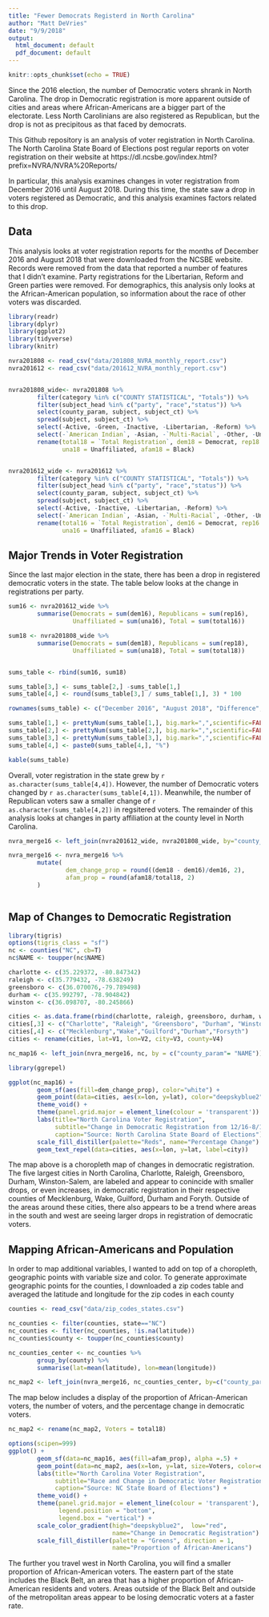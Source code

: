 ```yaml
---
title: "Fewer Democrats Registerd in North Carolina"
author: "Matt DeVries"
date: "9/9/2018"
output:
  html_document: default
  pdf_document: default
---
```


```r
knitr::opts_chunk$set(echo = TRUE)
```

Since the 2016 election, the number of Democratic voters shrank in North Carolina. The drop in Democratic registration is more apparent outside of cities and areas where African-Americans are a bigger part of the electorate.  Less North Carolinians are also registered as Republican, but the drop is not as precipitous as that faced by democrats.

This Github repository is an analysis of voter registration in North Carolina.  The North Carolina State Board of Elections post regular reports on voter registration on their website at https://dl.ncsbe.gov/index.html?prefix=NVRA/NVRA%20Reports/

In particular, this analysis examines changes in voter registration from December 2016 until August 2018.  During this time, the state saw a drop in voters registered as Democratic, and this analysis examines factors related to this drop.

## Data
This analysis looks at voter registration reports for the months of December 2016 and August 2018 that were downloaded from the NCSBE website.  Records were removed from the data that reported a number of features that I didn't examine. Party registrations for the Libertarian, Reform and Green parties were removed.  For demographics, this analysis only looks at the African-American population, so information about the race of other voters was discarded.

```r
library(readr)
library(dplyr)
library(ggplot2)
library(tidyverse)
library(knitr)

nvra201808 <- read_csv("data/201808_NVRA_monthly_report.csv")
nvra201612 <- read_csv("data/201612_NVRA_monthly_report.csv")


nvra201808_wide<- nvra201808 %>% 
        filter(category %in% c("COUNTY STATISTICAL", "Totals")) %>% 
        filter(subject_head %in% c("party", "race","status")) %>% 
        select(county_param, subject, subject_ct) %>% 
        spread(subject, subject_ct) %>% 
        select(-Active, -Green, -Inactive, -Libertarian, -Reform) %>% 
        select(-`American Indian`, -Asian, -`Multi-Racial`, -Other, -Undesignated, -White) %>% 
        rename(total18 = `Total Registration`, dem18 = Democrat, rep18 = Republican,
               una18 = Unaffiliated, afam18 = Black)


nvra201612_wide <- nvra201612 %>% 
        filter(category %in% c("COUNTY STATISTICAL", "Totals")) %>% 
        filter(subject_head %in% c("party", "race","status")) %>% 
        select(county_param, subject, subject_ct) %>% 
        spread(subject, subject_ct) %>% 
        select(-Active, -Inactive, -Libertarian, -Reform) %>% 
        select(-`American Indian`, -Asian, -`Multi-Racial`, -Other, -Undesignated, -White) %>% 
        rename(total16 = `Total Registration`, dem16 = Democrat, rep16 = Republican,
               una16 = Unaffiliated, afam16 = Black)
```

## Major Trends in Voter Registration

Since the last major election in the state, there has been a drop in registered democratic voters in the state.  The table below looks at the change in registrations per party.

```r
sum16 <- nvra201612_wide %>%  
        summarise(Democrats = sum(dem16), Republicans = sum(rep16),
                  Unaffiliated = sum(una16), Total = sum(total16))

sum18 <- nvra201808_wide %>% 
        summarise(Democrats = sum(dem18), Republicans = sum(rep18),
                  Unaffiliated = sum(una18), Total = sum(total18))


sums_table <- rbind(sum16, sum18)

sums_table[3,] <- sums_table[2,] -sums_table[1,]
sums_table[4,] <- round(sums_table[3,] / sums_table[1,], 3) * 100

rownames(sums_table) <- c("December 2016", "August 2018", "Difference", "Percentage Change")

sums_table[1,] <- prettyNum(sums_table[1,], big.mark=",",scientific=FALSE)
sums_table[2,] <- prettyNum(sums_table[2,], big.mark=",",scientific=FALSE)
sums_table[3,] <- prettyNum(sums_table[3,], big.mark=",",scientific=FALSE)
sums_table[4,] <- paste0(sums_table[4,], "%")

kable(sums_table)


```

Overall, voter registration in the state grew by `r as.character(sums_table[4,4])`.  However, the number of Democratic voters changed by `r as.character(sums_table[4,1])`.  Meanwhile, the number of Republican voters saw a smaller change of `r as.character(sums_table[4,2])` in regsitered voters. The remainder of this analysis looks at changes in party affiliation at the county level in North Carolina.
```r

nvra_merge16 <- left_join(nvra201612_wide, nvra201808_wide, by="county_param")

nvra_merge16 <- nvra_merge16 %>% 
        mutate(
                dem_change_prop = round((dem18 - dem16)/dem16, 2),
                afam_prop = round(afam18/total18, 2)
        )



```

## Map of Changes to Democratic Registration

```r
library(tigris)
options(tigris_class = "sf")
nc <- counties("NC", cb=T)
nc$NAME <- toupper(nc$NAME)
```


```r
charlotte <- c(35.229372, -80.847342)
raleigh <- c(35.779432, -78.638249)
greensboro <- c(36.070076,-79.789498)
durham <- c(35.992797, -78.904842)
winston <- c(36.098707, -80.245866)

cities <- as.data.frame(rbind(charlotte, raleigh, greensboro, durham, winston))
cities[,3] <- c("Charlotte", "Raleigh", "Greensboro", "Durham", "Winston-Salem")
cities[,4] <- c("Mecklenburg","Wake","Guilford","Durham","Forsyth")
cities <- rename(cities, lat=V1, lon=V2, city=V3, county=V4)

nc_map16 <- left_join(nvra_merge16, nc, by = c("county_param"= "NAME"))

library(ggrepel)

ggplot(nc_map16) +
        geom_sf(aes(fill=dem_change_prop), color="white") +
        geom_point(data=cities, aes(x=lon, y=lat), color="deepskyblue2") +
        theme_void() +
        theme(panel.grid.major = element_line(colour = 'transparent')) +
        labs(title="North Carolina Voter Registration",
             subtitle="Change in Democratic Registration from 12/16-8/18",
             caption="Source: North Carolina State Board of Elections") +
        scale_fill_distiller(palette="Reds", name="Percentage Change") +
        geom_text_repel(data=cities, aes(x=lon, y=lat, label=city))
```

The map above is a choropleth map of changes in democratic registration.  The five largest cities in North Carolina, Charlotte, Raleigh, Greensboro, Durham, Winston-Salem, are labeled and appear to conincide with smaller drops, or even increases, in democratic registration in their respective counties of Mecklenburg, Wake, Guilford, Durham and Foryth.  Outside of the areas around these cities, there also appears to be a trend where areas in the south and west are seeing larger drops in registration of democratic voters.


## Mapping African-Americans and Population

In order to map additional variables, I wanted to add on top of a choropleth, geographic points with variable size and color.  To generate approximate geographic points for the counties, I downloaded a zip codes table and averaged the latitude and longitude for the zip codes in each county

```r
counties <- read_csv("data/zip_codes_states.csv")

nc_counties <- filter(counties, state=="NC")
nc_counties <- filter(nc_counties, !is.na(latitude))
nc_counties$county <- toupper(nc_counties$county)

nc_counties_center <- nc_counties %>% 
        group_by(county) %>% 
        summarise(lat=mean(latitude), lon=mean(longitude))

nc_map2 <- left_join(nvra_merge16, nc_counties_center, by=c("county_param"="county"))

```

The map below includes a display of the proportion of African-American voters, the number of voters, and the percentage change in democratic voters.

```r

nc_map2 <- rename(nc_map2, Voters = total18)

options(scipen=999)
ggplot() +
        geom_sf(data=nc_map16, aes(fill=afam_prop), alpha =.5) +
        geom_point(data=nc_map2, aes(x=lon, y=lat, size=Voters, color=dem_change_prop)) +
        labs(title="North Carolina Voter Registration",
             subtitle="Race and Change in Democratic Voter Registration from 12/16 to 8/18",
             caption="Source: NC State Board of Elections") +
        theme_void() +
        theme(panel.grid.major = element_line(colour = 'transparent'),
              legend.position = "bottom",
              legend.box = "vertical") +
        scale_color_gradient(high="deepskyblue2",  low="red",
                             name="Change in Democratic Registration") +
        scale_fill_distiller(palette = "Greens", direction = 1,
                             name="Proportion of African-Americans") 

```

The further you travel west in North Carolina, you will find a smaller proportion of African-American voters.  The eastern part of the state includes the Black Belt, an area that has a higher proportion of African-American residents and voters.  Areas outside of the Black Belt and outside of the metropolitan areas appear to be losing democratic voters at a faster rate.